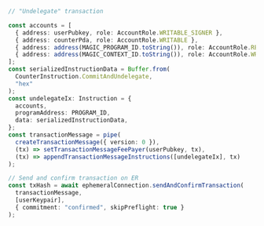 ```typescript kit
// "Undelegate" transaction

const accounts = [
  { address: userPubkey, role: AccountRole.WRITABLE_SIGNER },
  { address: counterPda, role: AccountRole.WRITABLE },
  { address: address(MAGIC_PROGRAM_ID.toString()), role: AccountRole.READONLY },
  { address: address(MAGIC_CONTEXT_ID.toString()), role: AccountRole.WRITABLE },
];
const serializedInstructionData = Buffer.from(
  CounterInstruction.CommitAndUndelegate,
  "hex"
);
const undelegateIx: Instruction = {
  accounts,
  programAddress: PROGRAM_ID,
  data: serializedInstructionData,
};
const transactionMessage = pipe(
  createTransactionMessage({ version: 0 }),
  (tx) => setTransactionMessageFeePayer(userPubkey, tx),
  (tx) => appendTransactionMessageInstructions([undelegateIx], tx)
);

// Send and confirm transaction on ER
const txHash = await ephemeralConnection.sendAndConfirmTransaction(
  transactionMessage,
  [userKeypair],
  { commitment: "confirmed", skipPreflight: true }
);
```
